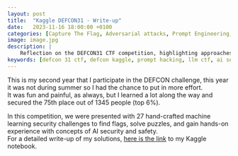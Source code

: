 ```yaml
---
layout: post
title:  "Kaggle DEFCON31 - Write-up"
date:   2023-11-16 18:00:00 +0100
categories: [Capture The Flag, Adversarial attacks, Prompt Engineering, Kaggle, Competitions]
image: image.jpg
description: |
    Reflection on the DEFCON31 CTF competition, highlighting approaches and techniques in cybersecurity by tackling Machine Learning challenges.
keywords: [defcon 31 ctf, defcon kaggle, prompt hacking, llm ctf, ai security]
---
```


This is my second year that I participate in the DEFCON challenge, this year it was not during summer so I had the chance to put in more effort. \
It was fun and painful, as always, but I learned a lot along the way and secured the 75th place out of 1345 people (top 6%).

In this competition, we were presented with 27 hand-crafted machine learning security challenges to find flags, solve puzzles, and gain hands-on experience with concepts of AI security and safety.\
For a detailed write-up of my solutions, [here is the link](https://www.kaggle.com/code/jacoporepossi/defcon31-ctf-top-6-22-flags-solutions) to my Kaggle notebook.
